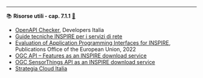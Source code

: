 ----

::: {.callout-tip icon=false #res-7.1.1 .risorsa}

📚 **Risorse utili - cap. 7.1.1** [🔗](#res-7.1.1){.link-req}

- [OpenAPI Checker](https://developers.italia.it/it/software/pcm-italia-api-oas-checker), Developers Italia
- [Guide tecniche INSPIRE per i servizi di rete](https://inspire.ec.europa.eu/Technical-Guidelines2/Network-Services/41)
- [Evaluation of Application Programming Interfaces for INSPIRE](https://op.europa.eu/en/publication-detail/-/publication/5ea37e1b-b565-11ec-b6f4-01aa75ed71a1/language-en/format-PDF), Publications Office of the European Union, 2022
- [OGC API – Features as an INSPIRE download service](https://inspire.ec.europa.eu/good-practice/ogc-api-%E2%80%93-features-inspire-download-service)
- [OGC SensorThings API as an INSPIRE download service](https://inspire.ec.europa.eu/good-practice/ogc-sensorthings-api-inspire-download-service)
- [Strategia Cloud Italia](https://innovazione.gov.it/dipartimento/focus/strategia-cloud-italia/)

:::
